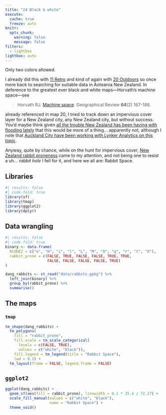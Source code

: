 ```yaml
---
title: "24 Black & white"
execute: 
  cache: true
  freeze: auto
knitr:
  opts_chunk: 
    warning: false
    message: false
filters:
  - lightbox
lightbox: auto
---
```


Only two colors allowed.

I already did this with [11 Retro](11-retro.qmd) and kind of again with [20 Outdoors](20-outdoors.qmd) so once more back to searching for suitable data in Aotearoa New Zealand. In deference to the greatest ever black and white maps&mdash;Horvath's machine space&mdash;see

> Horvath RJ. [Machine space](https://www.csun.edu/~rdavids/350fall08/350readings/Horvath%20Machine%20space.pdf). Geographical Review **64**(2) 167-188.

already referenced in map 20, I tried to track down an impervious cover layer for a New Zealand city, any New Zealand city, but without success. You'd maybe think given [all the trouble New Zealand has been having with flooding lately](https://en.wikipedia.org/wiki/2023_Auckland_Anniversary_Weekend_floods) that this would be more of a thing... apparently not, although I note that [Auckland City have been working with Lynker Analytics on this topic](https://www.lynker-analytics.com/ourwork/2022/9/1/impervious-surface-and-land-cover-mapping-auckland).

Anyway, quite by chance, while on the hunt for impervious cover, [New Zealand rabbit proneness](https://koordinates.com/from/lris.scinfo.org.nz/layer/105591-new-zealand-rabbit-proneness/) came to my attention, and not being one to resist a uh... _rabbit hole_ I fell for it, and here we all are: Rabbit Space.

## Libraries
```r
#| results: false
#| code-fold: true
library(sf)
library(tmap)
library(ggplot2)
library(dplyr)
```

## Data wrangling
```r
#| results: false
#| code-fold: true
binary <- data.frame(
  RCODE2 = c("e", "H", "i", "l", "L", "M", "O", "q", "r", "t", "X"),
  rabbit_prone = c(FALSE, TRUE, FALSE, FALSE, TRUE, TRUE, 
                   FALSE, FALSE, FALSE, FALSE, TRUE)
)

dang_rabbits <- st_read("data/rabbits.gpkg") %>% 
  left_join(binary) %>%
  group_by(rabbit_prone) %>%
  summarise() 
```

## The maps
### `tmap`
```r
tm_shape(dang_rabbits) +
  tm_polygons(
    fill = "rabbit_prone", 
    fill.scale = tm_scale_categorical(
      levels = c(FALSE, TRUE),
      values = c("white", "black")),
    fill.legend = tm_legend(title = "Rabbit Space"),
    lwd = 0.1) +
  tm_layout(frame = FALSE, legend.frame = FALSE)
```

## `ggplot2`
```r
ggplot(dang_rabbits) +
  geom_sf(aes(fill = rabbit_prone), linewidth = 0.1 * 25.4 / 72.27) +
  scale_fill_manual(values = c("white", "black"), 
                    name = "Rabbit Space") +
  theme_void()
```